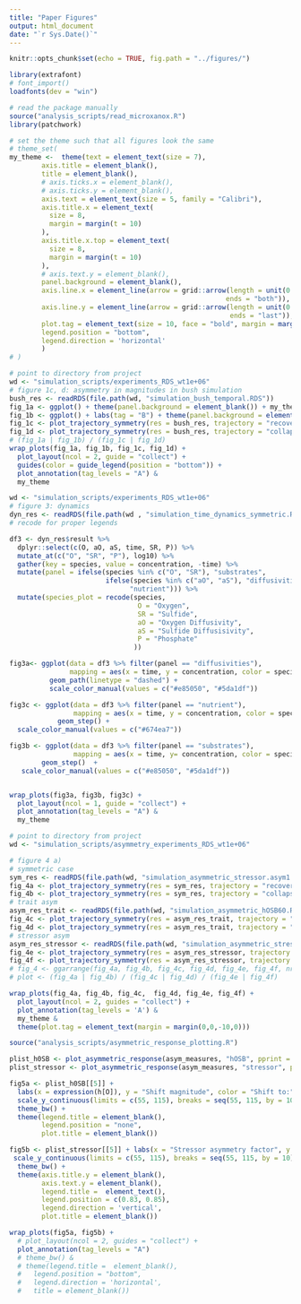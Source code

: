 ```yaml
---
title: "Paper Figures"
output: html_document
date: "`r Sys.Date()`"
---
```


```r
knitr::opts_chunk$set(echo = TRUE, fig.path = "../figures/")
```

```r
library(extrafont)
# font_import()
loadfonts(dev = "win")
```


```r
# read the package manually
source("analysis_scripts/read_microxanox.R")
library(patchwork)

# set the theme such that all figures look the same
# theme_set(
my_theme <-  theme(text = element_text(size = 7),
        axis.title = element_blank(),
        title = element_blank(),
        # axis.ticks.x = element_blank(),
        # axis.ticks.y = element_blank(),
        axis.text = element_text(size = 5, family = "Calibri"),
        axis.title.x = element_text(
          size = 8,
          margin = margin(t = 10)
        ),
        axis.title.x.top = element_text(
          size = 8,
          margin = margin(t = 10)
        ),
        # axis.text.y = element_blank(),
        panel.background = element_blank(),
        axis.line.x = element_line(arrow = grid::arrow(length = unit(0.2, "cm"), 
                                                      ends = "both")),
        axis.line.y = element_line(arrow = grid::arrow(length = unit(0.2, "cm"),
                                                       ends = "last")),
        plot.tag = element_text(size = 10, face = "bold", margin = margin(0, 0, -5, -10)),
        legend.position = "bottom",
        legend.direction = 'horizontal'
        ) 
# )
```


```r
# point to directory from project
wd <- "simulation_scripts/experiments_RDS_wt1e+06"
# figure 1c, d: asymmetry in magnitudes in bush simulation
bush_res <- readRDS(file.path(wd, "simulation_bush_temporal.RDS"))
fig_1a <- ggplot() + theme(panel.background = element_blank()) + my_theme
fig_1b <- ggplot() + labs(tag = "B") + theme(panel.background = element_blank()) + my_theme
fig_1c <- plot_trajectory_symmetry(res = bush_res, trajectory = "recovery", typ = "substrate") + my_theme
fig_1d <- plot_trajectory_symmetry(res = bush_res, trajectory = "collapse", typ = "substrate") + my_theme
# (fig_1a | fig_1b) / (fig_1c | fig_1d) 
wrap_plots(fig_1a, fig_1b, fig_1c, fig_1d) +
  plot_layout(ncol = 2, guide = "collect") + 
  guides(color = guide_legend(position = "bottom")) + 
  plot_annotation(tag_levels = "A") & 
  my_theme

```
```r
wd <- "simulation_scripts/experiments_RDS_wt1e+06"
# figure 3: dynamics
dyn_res <- readRDS(file.path(wd , "simulation_time_dynamics_symmetric.RDS" ))
# recode for proper legends

df3 <- dyn_res$result %>% 
  dplyr::select(c(O, aO, aS, time, SR, P)) %>%
  mutate_at(c("O", "SR", "P"), log10) %>%
  gather(key = species, value = concentration, -time) %>%
  mutate(panel = ifelse(species %in% c("O", "SR"), "substrates",
                        ifelse(species %in% c("aO", "aS"), "diffusivities", 
                              "nutrient"))) %>% 
  mutate(species_plot = recode(species, 
                                O = "Oxygen", 
                                SR = "Sulfide",
                                aO = "Oxygen Diffusivity",
                                aS = "Sulfide Diffusisivity",
                                P = "Phosphate"
                               ))

fig3a<- ggplot(data = df3 %>% filter(panel == "diffusivities"), 
               mapping = aes(x = time, y = concentration, color = species_plot)) + 
          geom_path(linetype = "dashed") + 
          scale_color_manual(values = c("#e85050", "#5da1df"))

fig3c <- ggplot(data = df3 %>% filter(panel == "nutrient"),
                mapping = aes(x = time, y = concentration, color = species_plot)) +
            geom_step() +
  scale_color_manual(values = c("#674ea7"))

fig3b <- ggplot(data = df3 %>% filter(panel == "substrates"), 
                mapping = aes(x = time, y= concentration, color = species_plot)) +
        geom_step()  +
   scale_color_manual(values = c("#e85050", "#5da1df"))


wrap_plots(fig3a, fig3b, fig3c) + 
  plot_layout(ncol = 1, guide = "collect") +
  plot_annotation(tag_levels = "A") & 
  my_theme
```

```r
# point to directory from project
wd <- "simulation_scripts/asymmetry_experiments_RDS_wt1e+06"

# figure 4 a) 
# symmetric case
sym_res <- readRDS(file.path(wd, "simulation_asymmetric_stressor.asym1.RDS"))
fig_4a <- plot_trajectory_symmetry(res = sym_res, trajectory = "recovery", typ = "substrate") #+ labs(x = "aO",  y = "concentration")
fig_4b <- plot_trajectory_symmetry(res = sym_res, trajectory = "collapse", typ = "substrate")
# trait asym
asym_res_trait <- readRDS(file.path(wd, "simulation_asymmetric_hOSB60.RDS"))
fig_4c <- plot_trajectory_symmetry(res = asym_res_trait, trajectory = "recovery", typ = "substrate")
fig_4d <- plot_trajectory_symmetry(res = asym_res_trait, trajectory = "collapse", typ = "substrate")
# stressor asym
asym_res_stressor <- readRDS(file.path(wd, "simulation_asymmetric_stressor.asym0.6.RDS"))
fig_4e <- plot_trajectory_symmetry(res = asym_res_stressor, trajectory = "recovery", typ = "substrate")
fig_4f <- plot_trajectory_symmetry(res = asym_res_stressor, trajectory = "collapse", typ = "substrate")
# fig_4 <- ggarrange(fig_4a, fig_4b, fig_4c, fig_4d, fig_4e, fig_4f, nrow = 4, ncol = 2)
# plot <- (fig_4a | fig_4b) / (fig_4c | fig_4d) / (fig_4e | fig_4f)

wrap_plots(fig_4a, fig_4b, fig_4c,  fig_4d, fig_4e, fig_4f) +
  plot_layout(ncol = 2, guides = "collect") +
  plot_annotation(tag_levels = 'A') & 
  my_theme &
  theme(plot.tag = element_text(margin = margin(0,0,-10,0)))
```
```r
source("analysis_scripts/asymmetric_response_plotting.R")
```

```r
plist_h0SB <- plot_asymmetric_response(asym_measures, "hOSB", pprint = F)
plist_stressor <- plot_asymmetric_response(asym_measures, "stressor", pprint = F)

fig5a <- plist_h0SB[[5]] + 
  labs(x = expression(h[O]), y = "Shift magnitude", color = "Shift to:") + 
  scale_y_continuous(limits = c(55, 115), breaks = seq(55, 115, by = 10)) +
  theme_bw() +
  theme(legend.title = element_blank(),
        legend.position = "none",
        plot.title = element_blank())

fig5b <- plist_stressor[[5]] + labs(x = "Stressor asymmetry factor", y = "Shift magnitude", color = "Shift to:") +
 scale_y_continuous(limits = c(55, 115), breaks = seq(55, 115, by = 10)) +
  theme_bw() +
  theme(axis.title.y = element_blank(),
        axis.text.y = element_blank(),
        legend.title =  element_text(),
        legend.position = c(0.83, 0.85),
        legend.direction = 'vertical', 
        plot.title = element_blank())

wrap_plots(fig5a, fig5b) +
  # plot_layout(ncol = 2, guides = "collect") +
  plot_annotation(tag_levels = "A") 
  # theme_bw() &
  # theme(legend.title =  element_blank(),
  #   legend.position = "bottom",
  #   legend.direction = 'horizontal', 
  #   title = element_blank())
  
```

